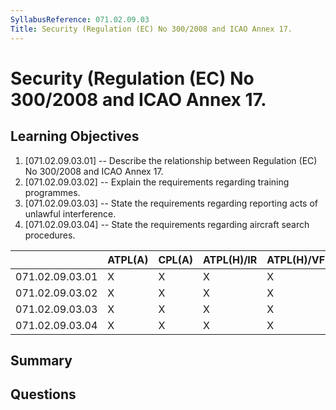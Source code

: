 ```yaml
---
SyllabusReference: 071.02.09.03
Title: Security (Regulation (EC) No 300/2008 and ICAO Annex 17.
---
```


# Security (Regulation (EC) No 300/2008 and ICAO Annex 17.

## Learning Objectives

1. [071.02.09.03.01] -- Describe the relationship between Regulation (EC)
   No 300/2008 and ICAO Annex 17.
2. [071.02.09.03.02] -- Explain the requirements regarding training programmes.
3. [071.02.09.03.03] -- State the requirements regarding reporting acts of
   unlawful interference.
4. [071.02.09.03.04] -- State the requirements regarding aircraft search
   procedures.

|                 | ATPL(A) | CPL(A) | ATPL(H)/IR | ATPL(H)/VFR | CPL(H) | IR  | CBIR(A) |
| --------------- | ------- | ------ | ---------- | ----------- | ------ | --- | ------- |
| 071.02.09.03.01 | X       | X      | X          | X           | X      |     |         |
| 071.02.09.03.02 | X       | X      | X          | X           | X      |     |         |
| 071.02.09.03.03 | X       | X      | X          | X           | X      |     |         |
| 071.02.09.03.04 | X       | X      | X          | X           | X      |     |         |

## Summary

## Questions
